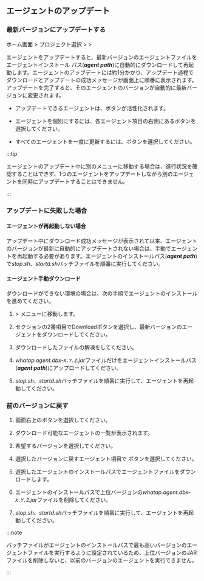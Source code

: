 ## エージェントのアップデート

### 最新バージョンにアップデートする

ホーム画面 > プロジェクト選択 > <Cmdname sid="side_management" className="uitext" /> > <Cmdname sid="side_dbAgentUpdate" className="uitext" />

<ImgLang img='db-update-agent.png' desc='' />

エージェントをアップデートすると、最新バージョンのエージェントファイルをエージェントインストール パス(**_agent path_**)に自動的にダウンロードして再起動します。エージェントのアップデートには約1分かかり、アップデート過程でダウンロードとアップデートの成功メッセージが画面上に順番に表示されます。アップデートを完了すると、そのエージェントのバージョンが自動的に最新バージョンに変更されます。

- アップデートできるエージェントは、<Cmdname sid="TTL06230" className="uitext" />ボタンが活性化されます。

- エージェントを個別にするには、各エージェント項目の右側にある<Cmdname sid="TTL06230" className="uitext" />ボタンを選択してください。

- すべてのエージェントを一度に更新するには、<Cmdname sid="DSC07289" className="uitext" />ボタンを選択してください。

:::tip

エージェントのアップデート中に別のメニューに移動する場合は、進行状況を確認することはできず、1つのエージェントをアップデートしながら別のエージェントを同時にアップデートすることはできません。

:::

### アップデートに失敗した場合

#### エージェントが再起動しない場合

アップデート中にダウンロード成功メッセージが表示されて以来、エージェントのバージョンが最新に自動的にアップデートされない場合は、手動でエージェントを再起動する必要があります。エージェントのインストールパス(**_agent path_**)で*stop.sh*、*startd.sh*バッチファイルを順番に実行してください。

#### エージェント手動ダウンロード

ダウンロードができない環境の場合は、次の手順でエージェントのインストールを進めてください。

1. <Cmdname sid="management" className="uitext" /> &gt; <Cmdname sid="agentInstall" className="uitext" />メニューに移動します。

2. <Cmdname sid="agent-setup-guide" className="uitext" />セクションの2番項目で<span class="uitext">Download</span>ボタンを選択し、最新バージョンのエージェントをダウンロードしてください。

3. ダウンロードしたファイルの解凍をしてください。

4. *whatap.agent.dbx-`X.Y.Z`.jar*ファイルだけをエージェントインストールパス(**_agent path_**)にアップロードしてください。

5. *stop.sh*、*startd.sh*バッチファイルを順番に実行して、エージェントを再起動してください。

### 前のバージョンに戻す

1. 画面右上の<Cmdname sid="goto_previous_version" className="uitext" />ボタンを選択してください。

2. ダウンロード可能なエージェントの一覧が表示されます。

3. 希望するバージョンを選択してください。

4. 選択したバージョンに戻すエージェント項目で <Cmdname sid="download" className="uitext" />ボタンを選択してください。

5. 選択したエージェントのインストールパスでエージェントファイルをダウンロードします。

6. エージェントのインストールパスで上位バージョンの*whatap.agent.dbx-`X.Y.Z`.jar*ファイルを削除してください。

7. *stop.sh*、*startd.sh*バッチファイルを順番に実行して、エージェントを再起動してください。

:::note

バッチファイルがエージェントのインストールパスで最も高いバージョンのエージェントファイルを実行するように設定されているため、上位バージョンのJARファイルを削除しないと、以前のバージョンのエージェントを実行できません。

:::
